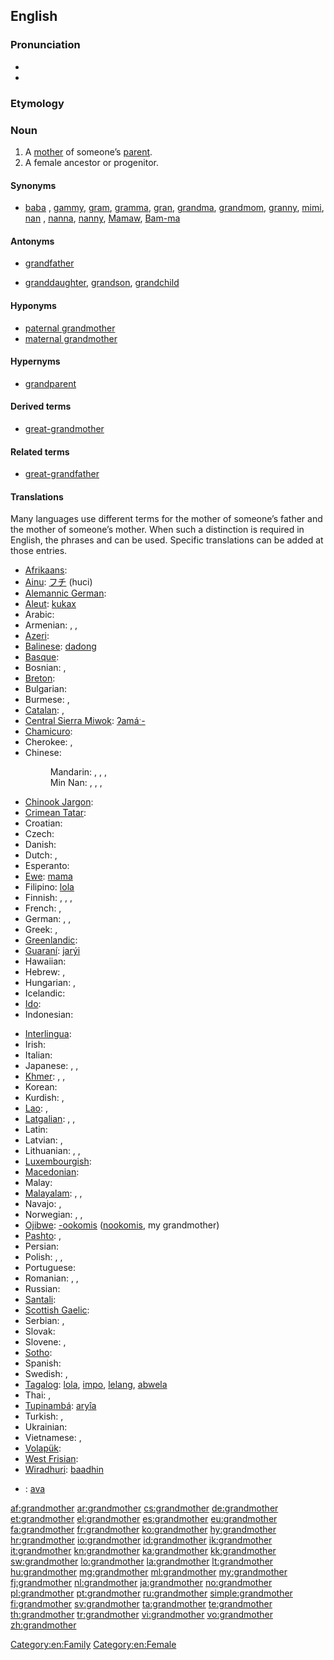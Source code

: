 ==English==
{{wikipedia}}

===Pronunciation===
* {{audio|en-us-grandmother.ogg|Audio (US)}}
* {{audio|En-uk-grandmother.ogg|Audio (UK)}}

===Etymology===
{{prefix|grand|mother}}

===Noun===
{{en-noun}}

# A [[mother]] of someone’s [[parent]].
# A female ancestor or progenitor.

====Synonyms====
* {{sense|mother of someone’s parent}} [[baba]] {{qualifier|loanword from Eastern Europe}}, [[gammy]], [[gram]], [[gramma]], [[gran]], [[grandma]], [[grandmom]], [[granny]], [[mimi]], [[nan]] {{qualifier|British slang}}, [[nanna]], [[nanny]], [[Mamaw]], [[Bam-ma]]

====Antonyms====
* {{italbrac|with regard to gender}} [[grandfather]]
* {{italbrac|with regard to ancestry}} [[granddaughter]], [[grandson]], [[grandchild]]

====Hyponyms====
* [[paternal grandmother]]
* [[maternal grandmother]]

====Hypernyms====
* [[grandparent]]

====Derived terms====
* [[great-grandmother]]

====Related terms====
* [[great-grandfather]]

====Translations====
Many languages use different terms for the mother of someone’s father and the mother of someone’s mother. When such a distinction is required in English, the phrases {{term|maternal grandmother||mother of one’s mother}} and {{term|paternal grandmother||mother of one’s father}} can be used. Specific translations can be added at those entries.

{{trans-top|mother of someone’s parent}}
* [[Afrikaans]]: {{t|af|ouma|xs=Afrikaans}}
* [[Ainu]]: [[フチ]] (huci)
* [[Alemannic German]]: {{tø|gsw|Grosi|f}}
* [[Aleut]]: [[kukax]]
* Arabic: {{t+|ar|جدة|f|tr=jádda(t)}}
* Armenian: {{t+|hy|տատ|tr=tat}}, {{t-|hy|տատիկ|tr=tatik}}, {{t-|hy|հան|tr=han}}
* [[Azeri]]: {{t|az|nənə|xs=Azeri}}
* [[Balinese]]: [[dadong]]
* [[Basque]]: {{t|eu|amona|xs=Basque}}
* Bosnian: {{t-|bs|nena|f}}, {{t-|bs|baba|f}}
* [[Breton]]: {{t+|br|mamm-gozh|f|xs=Breton}}
* Bulgarian: {{t+|bg|баба|f|tr=baba}}
* Burmese: {{t|my|အဘွား|tr=əpʰwá|sc=Mymr}}, {{t|my|ဘွားဘွား|tr=pʰwá pʰwá|sc=Mymr}}
* [[Catalan]]: {{t|ca|àvia|f}}, {{t|ca|iaia|f}}
* [[Central Sierra Miwok]]: [[ʔamáˑ-]]
* [[Chamicuro]]: {{tø|ccc|payako}}
* Cherokee: {{qualifier|paternal}} {{t|chr|ᎡᏂᏏ|tr=enisi|sc=Cher|xs=Cherokee}}, {{qualifier|maternal}} {{t|chr|ᎠᎵᏏ|tr=alisi|sc=Cher|xs=Cherokee}}
* Chinese:
*: Mandarin: {{t-|cmn|奶奶|tr=nǎinai|sc=Hani}} {{qualifier|paternal}}, {{t-|cmn|祖母|tr=zǔmǔ|sc=Hani}} {{qualifier|paternal}}, {{t-|cmn|外祖母|tr=wàizǔmǔ|sc=Hani}} {{qualifier|maternal}}, {{t|cmn|外婆|tr=wàipó|sc=Hani}} {{qualifier|maternal, colloquial}}
*: Min Nan: {{tø|nan|阿媽|tr=a-má|sc=Hans}}, {{tø|nan|阿嬤|tr=a-má|sc=Hans}}, {{tø|nan|外媽|tr=guā-má|sc=Hans}}, {{qualifier|maternal}} {{tø|nan|外嬤|tr=guā-má|sc=Hans}}
* [[Chinook Jargon]]: {{tø|chn|chope}}
* [[Crimean Tatar]]: {{tø|crh|qartana}}
* Croatian: {{t+|hr|baba|f}}
* Czech: {{t+|cs|babička|f}}
* Danish: {{t-|da|bedstemor}}
* Dutch: {{t+|nl|grootmoeder}}, {{t+|nl|oma}}
* Esperanto: {{t-|eo|avino|xs=Esperanto}}
* [[Ewe]]: [[mama]]
* Filipino: [[lola]]
* Finnish: {{t|fi|isoäiti}}, {{t|fi|mummi}}, {{t|fi|mummo}}, {{t|fi|isänäiti}}
* French: {{t+|fr|grand-mère|f}}, {{t+|fr|aïeule}}
* German: {{t+|de|Großmutter|f}}, {{t|de|Omi|f}}, {{t+|de|Oma|f}}
* Greek: {{t|el|γιαγιά|tr=yiayiá|f}}, {{t|el|μάμμη|tr=mámmi|f}}
* [[Greenlandic]]: {{t-|kl|aanaq|xs=Greenlandic}}
* [[Guaraní]]: [[jarýi]]
* Hawaiian: {{tø|haw|kupunawahine}}
* Hebrew: {{t-|he|סבה|f|alt=סָבָה}}, {{t+|he|סבתא|f|alt=סָבְתָא}}
* Hungarian: {{t+|hu|nagyanya}}, {{t+|hu|nagymama}}
* Icelandic: {{t+|is|amma}}
* [[Ido]]: {{t+|io|avino|xs=Ido}}
* Indonesian: {{t|id|nenek}}
{{trans-mid}}
* [[Interlingua]]: {{t|ia|granmatre}}
* Irish: {{t|ga|máimeó|f|xs=Irish}}
* Italian: {{t+|it|nonna|f}}
* Japanese: {{t-|ja|お婆さん|tr={{t+|ja|おばあさん|sc=Jpan}}, obāsan|sc=Jpan}}, {{t+|ja|祖母|tr=sobo|sc=Jpan}} {{qualifier|only about one's own}}, {{t-|ja|外祖母|tr=gaisobo|sc=Jpan}} {{qualifier|maternal, only about one's own}}
* [[Khmer]]: {{t|km|ជីដូន|tr=chii doon|sc=Khmr}}, {{t|km|យាយ|tr=yiey|sc=Khmr}}, {{t|km|អយ្យកា|sc=Khmr|tr=ayyeakaa}}
* Korean: {{t|ko|할머니|tr=halmeoni|sc=Kore}}
* Kurdish: {{t|ku|داپیر}}, {{t|ku|داپیره‌|f}}
* [[Lao]]: {{t|lo|ຍ່າ|tr=ñaa|sc=Laoo|xs=Lao}} {{qualifier|paternal}}, {{t|lo|ແມ່ເຖົ້າ|tr=mëë-thao|sc=Laoo|xs=Lao}} {{qualifier|maternal}}
* [[Latgalian]]: {{tø|ltg|vace}}, {{tø|ltg|vaceite}}, {{tø|ltg|babeņa}}
* Latin: {{t+|la|avia|f}}
* Latvian: {{t|lv|vecāmāte|xs=Latvian}}, {{t|lv|vecmamma}}
* Lithuanian: {{t|lt|bobutė}}, {{t|lt|senelė}}, {{t|lt|močiutė}}
* [[Luxembourgish]]: {{t|lb|Groussmamm|f}}
* [[Macedonian]]: {{t-|mk|баба|f|tr=bába}}
* Malay: {{t-|ms|nenek}}
* [[Malayalam]]: {{t|ml|മുത്തശ്ശി|tr=muthassi}}, {{t|ml|അമ്മുമ്മ|tr=ammumma}}, {{t|ml|അമ്മമ്മ|tr=ammamma}}
* Navajo: {{qualifier|maternal}} {{tø|nv|amá sání}}, {{qualifier|paternal}} {{tø|nv|análí}}
* Norwegian: {{t+|no|bestemor}}, {{t+|no|mormor|m|f}} {{qualifier|maternal}}, {{t+|no|farmor|m|f}} {{qualifier|paternal}}
* [[Ojibwe]]: [[-ookomis]] ([[nookomis]], my grandmother)
* [[Pashto]]: {{t-|ps|نيا|f|tr=nyā|sc=ps-Arab|xs=Pashto}}, {{t+|ps|انا|f|tr=anā|sc=ps-Arab|xs=Pashto}}
* Persian: {{t|fa|مادربزرگ|tr=mâdar-bozorg|sc=fa-Arab}}
* Polish: {{t+|pl|babcia|f}}, {{t+|pl|babka|f}}, {{t|pl|babunia|f}} {{qualifier|diminutive}}
* Portuguese: {{t+|pt|avó|f}}
* Romanian: {{t|ro|bunică|f}}, {{t|ro|mamaie|f}}, {{t|ro|mama mare|f}}
* Russian: {{t+|ru|бабушка|f|tr=bábuška}}
* [[Santali]]: {{tø|sat|ᱟᱡᱤ|tr=aaji|sc=Olck}}
* [[Scottish Gaelic]]: {{t+|gd|seanmhair|f|xs=Scottish Gaelic}}
* Serbian: {{t+|sr|баба|f|tr=baba}}, {{t+|sr|старамајка|f|tr=staramajka}}
* Slovak: {{t-|sk|baba|f}}
* Slovene: {{t|sl|babica|f}}, {{t|sl|stara mama|f}}
* [[Sotho]]: {{t|st|nkgono|xs=Sotho}}
* Spanish: {{t+|es|abuela|f}}
* Swedish: {{t+|sv|farmor|c}} {{qualifier|paternal}}, {{t+|sv|mormor|c}} {{qualifier|maternal}}
* [[Tagalog]]: [[lola]], [[impo]], [[lelang]], [[abwela]]
* Thai: {{qualifier|paternal}} {{t|th|ย่า|tr=yàà|sc=Thai}}, {{qualifier|maternal}} {{t|th|ยาย|tr=yaay|sc=Thai}}
* [[Tupinambá]]: [[aryîa]]
* Turkish: {{t|tr|büyükanne}}, {{t+|tr|nine}}
* Ukrainian: {{t+|uk|бабуся|f|tr=babusja|xs=Ukrainian}}
* Vietnamese: {{qualifier|paternal}} {{t|vi|bà nội}}, {{qualifier|maternal}} {{t|vi|bà ngoại}}
* [[Volapük]]: {{t|vo|lemot}}
* [[West Frisian]]: {{t|fy|beppe|f}}
* [[Wiradhuri]]: [[baadhin]]
{{trans-bottom}}

{{checktrans-top}}
* {{ttbc|ia}}: [[ava]]
{{trans-bottom}}

[[Category:en:Family]]
[[Category:en:Female]]

[[af:grandmother]]
[[ar:grandmother]]
[[cs:grandmother]]
[[de:grandmother]]
[[et:grandmother]]
[[el:grandmother]]
[[es:grandmother]]
[[eu:grandmother]]
[[fa:grandmother]]
[[fr:grandmother]]
[[ko:grandmother]]
[[hy:grandmother]]
[[hr:grandmother]]
[[io:grandmother]]
[[id:grandmother]]
[[ik:grandmother]]
[[it:grandmother]]
[[kn:grandmother]]
[[ka:grandmother]]
[[kk:grandmother]]
[[sw:grandmother]]
[[lo:grandmother]]
[[la:grandmother]]
[[lt:grandmother]]
[[hu:grandmother]]
[[mg:grandmother]]
[[ml:grandmother]]
[[my:grandmother]]
[[fj:grandmother]]
[[nl:grandmother]]
[[ja:grandmother]]
[[no:grandmother]]
[[pl:grandmother]]
[[pt:grandmother]]
[[ru:grandmother]]
[[simple:grandmother]]
[[fi:grandmother]]
[[sv:grandmother]]
[[ta:grandmother]]
[[te:grandmother]]
[[th:grandmother]]
[[tr:grandmother]]
[[vi:grandmother]]
[[vo:grandmother]]
[[zh:grandmother]]